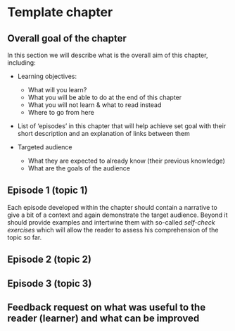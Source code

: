 # Template chapter {#template}

## Overall goal of the chapter
In this section we will describe what is the overall aim of this chapter, including:

- Learning objectives: 
    - What will you learn?
    - What you will be able to do at the end of this chapter
    - What you will not learn & what to read instead
    - Where to go from here
    
- List of 'episodes' in this chapter that will help achieve set goal with their short description and an explanation of links between them

- Targeted audience
    - What they are expected to already know (their previous knowledge)
    - What are the goals of the audience

## Episode 1 (topic 1)
Each episode developed within the chapter should contain a narrative to give a bit of a context and again demonstrate the target audience. Beyond it should provide examples and intertwine them with so-called *self-check exercises* which will allow the reader to assess his comprehension of the topic so far. 

## Episode 2 (topic 2)

## Episode 3 (topic 3)

## Feedback request on what was useful to the reader (learner) and what can be improved